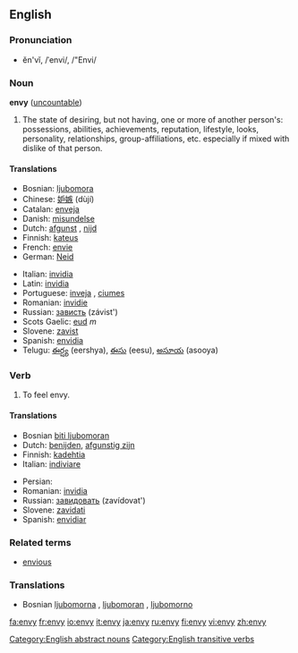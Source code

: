 ==English==

===Pronunciation===
*ĕn'vĭ, /ˈenvi/, /"Envi/

===Noun===
'''envy''' ([[uncountable]])

# The state of desiring, but not having, one or more of another person's: possessions, abilities, achievements, reputation, lifestyle, looks, personality, relationships, group-affiliations, etc. especially if mixed with dislike of that person.

====Translations====
{{top}}
*Bosnian: [[ljubomora]] {{f}}
*Chinese: [[妒嫉]] (dùjí)
*Catalan: [[enveja]] {{f}}
*Danish: [[misundelse]]
*Dutch: [[afgunst]] {{f}}, [[nijd]] {{m}}
*Finnish: [[kateus]] {{m}}
*French: [[envie]] {{f}}
*German: [[Neid]] {{m}}
{{mid}}
*Italian: [[invidia]] {{f}}
*Latin: [[invidia]] {{f}}
*Portuguese: [[inveja]] {{f}}, [[ciumes]] {{m}}
*Romanian: [[invidie]] {{f}}
*Russian: [[зависть]] (závist') {{f}}
*Scots Gaelic: [[eud]] ''m''
*Slovene: [[zavist]] {{f}}
*Spanish: [[envidia]] {{f}}
*Telugu: [[ఈర్ష్య]] (eershya), [[ఈసు]] (eesu), [[అసూయ]] (asooya)
{{bottom}}

===Verb===
{{en-verb|env|i|ed}}

# To feel envy.

====Translations====
{{top}}
*Bosnian [[biti ljubomoran]]
*Dutch: [[benijden]], [[afgunstig zijn]]
*Finnish: [[kadehtia]]
*Italian: [[indiviare]]
{{mid}}
*Persian: {{FAchar|[[حسادت ورزیدن]]}}
*Romanian: [[invidia]]
*Russian: [[завидовать]] (zavídovat') {{f}}
*Slovene: [[zavidati]]
*Spanish: [[envidiar]]
{{bottom}}

===Related terms===
*[[envious]]

===Translations===
*Bosnian [[ljubomorna]] {{f}}, [[ljubomoran]] {{m}}, [[ljubomorno]] {{n}}

[[Category:English abstract nouns]]
[[Category:English transitive verbs]]

[[fa:envy]]
[[fr:envy]]
[[io:envy]]
[[it:envy]]
[[ja:envy]]
[[ru:envy]]
[[fi:envy]]
[[vi:envy]]
[[zh:envy]]